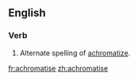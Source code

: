 ==English==

===Verb===
{{en-verb|achromatis|es}}

# Alternate spelling of [[achromatize]].

[[fr:achromatise]]
[[zh:achromatise]]